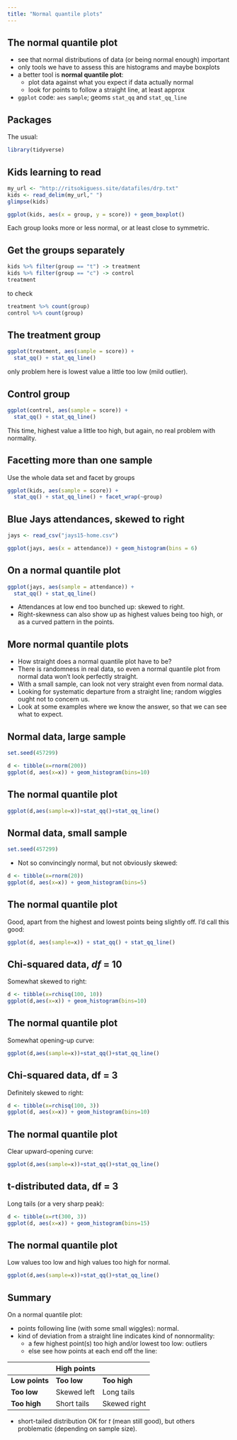 ```yaml
---
title: "Normal quantile plots"
---
```


## The normal quantile plot

-   see that normal distributions of data (or being normal enough)
    important
-   only tools we have to assess this are histograms and maybe boxplots
-   a better tool is **normal quantile plot**:
    -   plot data against what you expect if data actually normal
    -   look for points to follow a straight line, at least approx
-   `ggplot` code: `aes` `sample`; geoms `stat_qq` and `stat_qq_line`

## Packages

The usual:

```r
library(tidyverse)
```

## Kids learning to read

```r
my_url <- "http://ritsokiguess.site/datafiles/drp.txt"
kids <- read_delim(my_url," ")
glimpse(kids)
```

```r
ggplot(kids, aes(x = group, y = score)) + geom_boxplot()
```

Each group looks more or less normal, or at least close to symmetric.

## Get the groups separately

```r
kids %>% filter(group == "t") -> treatment
kids %>% filter(group == "c") -> control
treatment
```

to check

```r
treatment %>% count(group)
control %>% count(group)
```

## The treatment group

```r
ggplot(treatment, aes(sample = score)) + 
  stat_qq() + stat_qq_line()
```

only problem here is lowest value a little too low (mild outlier).

## Control group

```r
ggplot(control, aes(sample = score)) + 
  stat_qq() + stat_qq_line()
```

This time, highest value a little too high, but again, no real problem
with normality.

## Facetting more than one sample

Use the whole data set and facet by groups

```r
ggplot(kids, aes(sample = score)) + 
  stat_qq() + stat_qq_line() + facet_wrap(~group)
```

## Blue Jays attendances, skewed to right

```r
jays <- read_csv("jays15-home.csv")
```

```r
ggplot(jays, aes(x = attendance)) + geom_histogram(bins = 6)
```

## On a normal quantile plot

```r
ggplot(jays, aes(sample = attendance)) + 
  stat_qq() + stat_qq_line()
```

-   Attendances at low end too bunched up: skewed to right.
-   Right-skewness can also show up as highest values being too high, or
    as a curved pattern in the points.

## More normal quantile plots

-   How straight does a normal quantile plot have to be?
-   There is randomness in real data, so even a normal quantile plot
    from normal data won't look perfectly straight.
-   With a small sample, can look not very straight even from normal
    data.
-   Looking for systematic departure from a straight line; random
    wiggles ought not to concern us.
-   Look at some examples where we know the answer, so that we can see
    what to expect.

## Normal data, large sample

```r
set.seed(457299)
```

```r
d <- tibble(x=rnorm(200))
ggplot(d, aes(x=x)) + geom_histogram(bins=10)
```

## The normal quantile plot

```r
ggplot(d,aes(sample=x))+stat_qq()+stat_qq_line()
```

## Normal data, small sample

```r
set.seed(457299)
```

-   Not so convincingly normal, but not obviously skewed:

```r
d <- tibble(x=rnorm(20))
ggplot(d, aes(x=x)) + geom_histogram(bins=5)
```

## The normal quantile plot

Good, apart from the highest and lowest points being slightly off. I'd
call this good:

```r
ggplot(d, aes(sample=x)) + stat_qq() + stat_qq_line()
```

## Chi-squared data, *df* = 10

Somewhat skewed to right:

```r
d <- tibble(x=rchisq(100, 10))
ggplot(d,aes(x=x)) + geom_histogram(bins=10)
```

## The normal quantile plot

Somewhat opening-up curve:

```r
ggplot(d,aes(sample=x))+stat_qq()+stat_qq_line()
```

## Chi-squared data, df = 3

Definitely skewed to right:

```r
d <- tibble(x=rchisq(100, 3))
ggplot(d, aes(x=x)) + geom_histogram(bins=10)
```

## The normal quantile plot

Clear upward-opening curve:

```r
ggplot(d,aes(sample=x))+stat_qq()+stat_qq_line()
```

## t-distributed data, df = 3

Long tails (or a very sharp peak):

```r
d <- tibble(x=rt(300, 3))
ggplot(d, aes(x=x)) + geom_histogram(bins=15)
```

## The normal quantile plot

Low values too low and high values too high for normal.

```r
ggplot(d,aes(sample=x))+stat_qq()+stat_qq_line()
```

## Summary

On a normal quantile plot:

-   points following line (with some small wiggles): normal.
-   kind of deviation from a straight line indicates kind of
    nonnormality:
    -   a few highest point(s) too high and/or lowest too low: outliers
    -   else see how points at each end off the line:

|                | High points |              |
|----------------|-------------|--------------|
| **Low points** | **Too low** | **Too high** |
| **Too low**    | Skewed left | Long tails   |
| **Too high**   | Short tails | Skewed right |

-   short-tailed distribution OK for $t$ (mean still good), but others
    problematic (depending on sample size).
